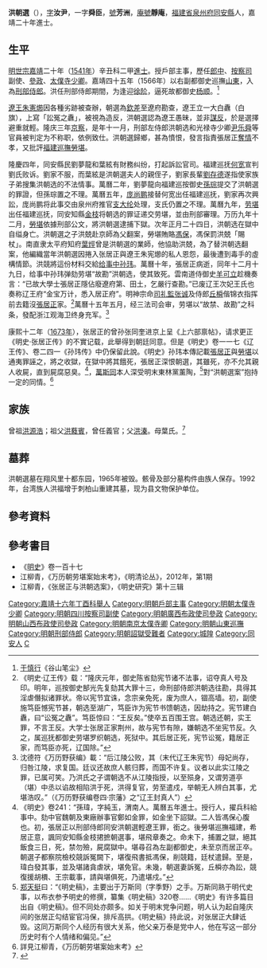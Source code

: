 {{明清人物信息框
| 姓名 = 洪朝選
| 原名 =
| 圖片名稱= 
| 圖片大小 =
| 圖片說明 = 
| 最高職務 = 刑部左侍郎
| 國家 = 大明 
| 爵位 =
| 籍貫 = 福建泉州府同安縣
| 族裔 = 
| 字號 = 字汝尹，一字舜臣，號芳洲，庵號靜庵
| 諡號 =
| 出生日期 = 正德十一年（1516年）
| 出生地點 = 
| 逝世日期 = 萬曆十年（1582年）
| 逝世地點 =
| 墓葬 =
| 配偶 = 
| 親屬 = 
| 出身 =
* 嘉靖十六年丁酉科舉人
* 嘉靖二十年辛丑科進士出身
| 經歷 =
| 著作 =  
}}
'''洪朝選'''（{{bd|1516年||1582年||H}}），[[表字|字]]'''汝尹'''，一字'''舜臣'''，[[號|號]]'''芳洲'''，[[庵號|庵號]]'''靜庵'''，[[福建省|福建省]][[泉州府|泉州府]][[同安縣|同安縣]]人，嘉靖二十年進士。

==生平==
[[明世宗|明世宗]][[嘉靖|嘉靖]]二十年（[[1541年|1541年]]）辛丑科二甲[[進士|進士]]。授戶部主事，歷任[[郎中|郎中]]、[[按察司|按察司]]副使、[[參政|參政]]、[[太僕寺|太僕寺]][[少卿|少卿]]。嘉靖四十五年（1566年）以右副都御史巡撫[[山東|山東]]，入為[[刑部侍郎|刑部侍郎]]。洪任刑部侍郎期間，为逢迎[[徐阶|徐阶]]，逼死故都御史[[杨顺|杨顺]]。<ref>[[于慎行|于慎行]]《谷山笔尘》</ref>

[[遼王|遼王]][[朱憲㸅|朱憲㸅]]因各種劣跡被查辦，朝選為[[欽差|欽差]]至遼府勘查，遼王立一大白纛（白旗），上寫「訟冤之纛」，被視為造反，洪朝選認為遼王愚昧，並非[[謀反|謀反]]，於是選擇避重就輕。隆庆三年[[京察|京察]]，是年十一月，刑部左侍郎洪朝选和光禄寺少卿[[尹乐舜|尹乐舜]]等官員被判定为不称职，依例致仕。洪朝選歸鄉，甚為憤恨，發言指責張居正[[奪情|奪情]]不孝，又批評[[福建巡撫|福建巡撫]][[勞堪|勞堪]]。

隆慶四年，同安縣民劉夢龍和葉絃有財務纠纷，打起訴訟官司。福建巡抚[[何宽|何宽]]宣判劉氏败诉。劉家不服，而葉絃是洪朝選夫人的親侄子，劉家長輩[[劉存德|劉存德]]遂指使家族子弟搜集洪朝选的不法情事。萬曆二年，劉夢龍向福建巡按御史[[孫琮|孫琮]]提交了洪朝選的罪證，但孫琮置之不理。萬曆五年，[[庞尚鹏|庞尚鹏]]接替何宽出任福建巡抚，劉家再次興訟，庞尚鹏将此事交由泉州府推官[[支大纶|支大纶]]处理，支氏仍置之不理。萬曆九年，[[劳堪|劳堪]]出任福建巡抚，同安知縣[[金枝|金枝]]将朝选的罪证递交劳堪，並由刑部審理。万历九年十二月，[[勞堪|勞堪]]依據刑部公文，將洪朝選逮捕下獄。次年正月二十四日，洪朝选在獄中自缢身亡。洪朝選之子洪兢赴京師為父翻案，勞堪賄賂[[馮保|馮保]]，馮保罰洪兢「賜杖」。南直隶太平府知府[[葉烴|葉烴]]曾是洪朝選的業師，他協助洪兢，為了替洪朝选翻案，他編織當年洪朝選因捲入张居正與遼王朱宪㸅的私人恩怨，最後遭到毒手的虛構情節。洪競將這份材料交給[[给事中|给事中]][[孙玮|孙玮]]。萬曆十年，張居正病逝，同年十二月十九日，给事中孙玮弹劾劳堪“故勘”洪朝选，使其致死。雲南道侍御史[[羊可立|羊可立]]趁機奏言：“已故大學士張居正隱佔廢遼府第、田土，乞嚴行查勘。”已废辽王次妃王氏也奏称辽王府“金宝万计，悉入居正府”。明神宗命[[司礼監|司礼監]][[张诚|张诚]]及侍郎[[丘橓|丘橓]]偕锦衣指挥前去籍沒[[張居正|張居正]]家。<ref>《明史·辽王传》载：“隆庆元年，御史陈省劾宪节诸不法事，诏夺真人号及印。明年，巡按御史郜光先复劾其大罪十三，命刑部侍郎洪朝选往勘，具得其淫虐僭拟诸罪状。帝以宪节宜诛，念宗亲免死，废为庶人，锢高墙。初，副使施笃臣憾宪节甚，朝选至湖广，笃臣诈为宪节书馈朝选，因劫持之。宪节建白纛，曰“讼冤之纛”。笃臣惊曰：“王反矣。”使卒五百围王宫。朝选还朝，实王罪，不言王反。大学士张居正家荆州，故与宪节有隙，嫌朝选不坐宪节反。久之，属巡抚都御史劳堪罗织朝选，死狱中。其后居正死，宪节讼冤，籍居正家，而笃臣亦死，辽国除。”</ref>萬曆十五年五月，经三法司会审，劳堪以“故禁、故勘”之科条，發配浙江观海卫终身充军。<ref>沈德符《万历野获编》載：“后江陵公败，其（末代辽王朱宪节）母妃尚存，归咎江陵，求复国。廷议还故庶人骸归葬，而国不许复。议者以此实江陵之罪，已属可笑。乃洪氏之子谓朝选不从江陵指授，以至殒身，又谓劳道亭（堪）中丞以谄故相陷洪于死，洪得复官，劳至遣戍，举朝无人辨白其事，尤堪浩叹。”（《万历野获编卷四·宗藩》之“辽王封真人”）</ref>

康熙十二年（[[1673年|1673年]]），张居正的曾孙张同奎进京上呈《上六部禀帖》，请求更正《明史·张居正传》的不實记载，此舉得到朝廷同意。但是《明史》卷一一七《辽王传》、卷二四一《孙玮传》中仍保留此說。《明史》孙玮本傳記載[[張居正|張居正]]與[[勞堪|勞堪]]以通夷罪誣之，將之收獄，在獄中將其餓死，張居正深恨朝選，其雖死，亦不允其親人收屍，直到屍腐惡臭。<ref>《明史》卷241：“孫瑋，字純玉，渭南人。萬曆五年進士。授行人，擢兵科給事中。劾中官魏朝及東廠辦事官鄭如金罪，如金坐下詔獄。二人皆馮保心腹也。初，張居正以刑部侍郎同安洪朝選輕遼王罪，銜之。後勞堪巡撫福建，希居正意，諷同安知縣金枝捃摭朝選事，堪飛章奏之。命未下，捕置之獄，絕其飯食三日，死，禁勿殮，屍腐獄中。堪尋召為左副都御史，未至京而居正卒。朝選子都察院檢校競訴冤闕下，堪復飛書抵馮保，削競籍，廷杖遣歸。至是，瑋白發其事，並及堪諸貪虐狀，堪免官。未幾，朝選妻訴冤，丘橓亦為訟，競復援胡檟、王宗載事，請與堪俱死，乃遣堪戍。”</ref>，[[萬斯同|萬斯同]]本人深受明末東林黨薰陶，<ref>[[郑天挺|郑天挺]]曰：“《明史稿》，主要出于万斯同（字季野）之手。万斯同熟于明代史事，以布衣参予明史的修撰，纂集《明史稿》320卷……《明史》有许多篇目出自《明史稿》。但不同处亦颇多。如关于明末党争问题，明人认为起自隆庆间的张居正勾结宦官冯保，排斥高拱。《明史稿》持此说，对张居正大肆诋毁。这同万斯同个人经历有很大关系，他父亲万泰是党中人，他在写这一部分历史时有个人情绪和偏见。”</ref>對“洪朝選案”抱持一定的同情。<ref>詳見江柳青，《万历朝劳堪案始末考》</ref>

== 家族 ==
曾祖[[洪源浩|洪源浩]]；祖父[[洪蕤賓|洪蕤賓]]，曾任義官；父[[洪溱|洪溱]]。母葉氏。<ref>{{Cite book|title=天一阁藏明代科举录选刊 登科录 点校本|author=龚延明主编|publisher=宁波出版社|year=2016|isbn=978-7-5526-2320-8|location=宁波|pages=|quote=《天一閣藏明代科舉錄選刊.登科錄》之《嘉靖二十年辛丑科進士登科錄》}}</ref>

==墓葬==
洪朝選墓在翔风里十都东园，1965年被毁。骸骨及部分墓构件由族人保存。1992年，台湾族人洪福增于刺柏山重建其墓，现为县文物保护单位。

==參考資料==
{{reflist}}

==參考書目==
* 《[[明史|明史]]》卷一百十七
* 江柳青，《万历朝劳堪案始末考》，《明清论丛》，2012年，第1期
* 江柳青，《张居正与洪朝选案》，《明史研究》第十三辑

{{嘉靖二十年辛丑科殿試金榜}}

{{DEFAULTSORT:Hong洪}}
[[Category:嘉靖十六年丁酉科舉人|Category:嘉靖十六年丁酉科舉人]]
[[Category:明朝戶部主事|Category:明朝戶部主事]]
[[Category:明朝太僕寺少卿|Category:明朝太僕寺少卿]]
[[Category:明朝四川按察司副使|Category:明朝四川按察司副使]]
[[Category:明朝廣西布政使司參政|Category:明朝廣西布政使司參政]]
[[Category:明朝山西布政使司參政|Category:明朝山西布政使司參政]]
[[Category:明朝南京太僕寺卿|Category:明朝南京太僕寺卿]]
[[Category:明朝山東巡撫|Category:明朝山東巡撫]]
[[Category:明朝刑部侍郎|Category:明朝刑部侍郎]]
[[Category:明朝詔獄受難者|Category:明朝詔獄受難者]]
[[Category:城隍|Category:城隍]]
[[Category:同安人|Category:同安人]]
[[Category:洪姓|C]]